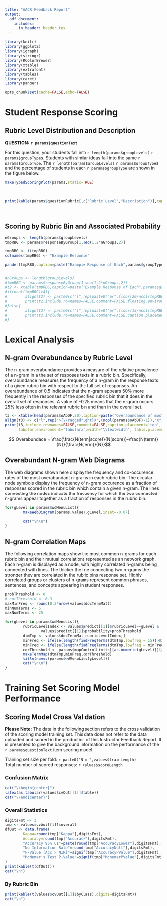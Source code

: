 ```yaml
---
title: "AACR Feedback Report"
output: 
  pdf_document:
    includes:
      in_header: header.tex
---
```


```r
library(knitr)
library(ggplot2)
library(igraph)
library(stringr)
library(RColorBrewer)
library(xtable)
library(extrafont)
library(tables)
library(caret)
library(pander)

opts_chunk$set(cache=FALSE,echo=FALSE)
```

# Student Response Scoring
## Rubric Level Distribution and Description

**QUESTION: `r params$questionText`**

For this question, your students fall into `r length(params$groupLevels)` `r params$groupType`s. Students with similar ideas fall into the same `r params$groupType`. The `r length(params$groupLevels)` `r params$groupType`s and the percentage of students in each `r params$groupType` are shown in the figure below.

```r
makeTypedScoringPlot(params,static=TRUE)
```

<br>

```r
print(kable(params$questionRubric[,c("Rubric Level","Description")],caption="Item Rubric"))
```

<br>

## Scoring by Rubric Bin and Associated Probability

```r
nGroups <- length(params$groupLevels)
tmpRBG <- params$responseByGroup[1,seq(1,2*nGroups,2)]

tmpRBG <- t(tmpRBG)
colnames(tmpRBG) <- "Example Response"

pander(tmpRBG,caption=paste("Example Response of Each",params$groupType))


#nGroups <- length(groupLevels)
#tmpRBG <- params$responseByGroup[1,seq(1,2*nGroups,2)]
#t2 <- xtable(tmpRBG,caption=paste("Example Response of Each",params$groupType))
#if(ncol(tmpRBG)>4){
#        align(t2) <- paste0(c("l",rep(paste0("p{",floor(20/ncol(tmpRBG)),"cm}"),ncol(tmpRBG))),collapse="")
#        print(t2,include.rownames=FALSE,comment=FALSE,floating.environment='sidewaystable',caption.placement="top")
#}else{
#        align(t2) <- paste0(c("l",rep(paste0("p{",floor(15/ncol(tmpRBG)),"cm}"),ncol(tmpRBG))),collapse="")
#        print(t2,include.rownames=FALSE,comment=FALSE,caption.placement="top")
#}
```

\clearpage

# Lexical Analysis
## N-gram Overabundance by Rubric Level

The n-gram overabundance provides a measure of the relative prevalence of a n-gram in a the set of resposes texts in a rubric bin. Specifically, overabundance measures the frequency of a n-gram in the response texts of a given rubric bin with respect to the full set of responses. An overabundance of 0.5 indicates that the n-gram appears 50% more frequently in the responses of the specified rubric bin that it does in the overall set of responses. A value of -0.25 means that the n-gram occurs 25% less often in the relevant rubric bin and than in the overall set.  

```r
t3 <- xtable(head(params$oAbDF,20),caption=paste("Overabundance of most frequent n-grams by",params$groupType))
align(t3) <- c("l",rep(">{\\raggedright}X",(ncol(params$oAbDF)-1)),"X")
print(t3,include.rownames=FALSE,comment=FALSE,caption.placement='top',
      tabular.environment="tabularx",width="\\textwidth", table.placement="!h")
```

$$ Overabundace = \frac{\frac{N(term|score)}{N(score)}-\frac{N(term)}{N}}{\frac{N(term)}{N}}$$

\clearpage

## Overabundant N-gram Web Diagrams

The web diagrams shown here display the frequency and co-occurence rates of the most overabundant n-grams in each rubric bin. The circular node symbols display the frequency of n-gram occurence as a fraction of responses scored in the rubric bin which contain a given n-gram. The lines connecting the nodes indicate the frequency for which the two connected n-grams appear together as a fraction of responses in the rubric bin.


```r
for(gLevel in params$wdMenuList){
        makeWebDiagram(params,values,gLevel,inset=-0.07)
        
        cat("\n\n")
}
```

\clearpage

## N-gram Correlation Maps

The following correlation maps show the most common n-grams for each rubric bin and their mutual correlations represented as an network graph. Each n-gram is displayed as a node, with highly correlated n-grams being connected with lines. The thicker the line connecting two n-grams the stronger they are correlated in the rubric bins response set. Highly correlated groups or clusters of n-grams represent common phrases, sentences, and concepts appearing in student responses.

```r
probThreshold <- 0
# corThreshold <- 0.3
maxMinFreq <- round(0.3*nrow(values$docTermMat))
minNumTerms <- 5
maxNumTerms <- 25

for(gLevel in params$wdMenuList){
        rubricLevelIndex <- values$predict[[1]]$rubricLevel==gLevel &
                values$predict[[1]]$probability>probThreshold
        dtmTmp <- values$docTermMat[rubricLevelIndex,]
        minFreq <- ifelse(length(findFreqTerms(dtmTmp,lowfreq = 15))>minNumTerms,15,findMinFreq(dtmTmp))
        minFreq <- ifelse(length(findFreqTerms(dtmTmp,lowfreq = minFreq))>maxNumTerms,findMinFreq(dtmTmp,maxNumTerms),minFreq) #find maximum minimum frequency
        corThreshold <- params$mapControlLimits[[as.numeric(gLevel)]][4]
        makeTermMap(dtmTmp,minFreq,corThreshold)
        title(names(params$wdMenuList[gLevel]))
        cat("\n\n")
}
```

\clearpage

# Training Set Scoring Model Performance
## Scoring Model Cross Validation

**Please Note:** The data in the following section refers to the cross validation of the scoring model training set. This data does not refer to the data uploaded and scored in the production of this Instructor Feedback Report. It is presented to give the background information on the performance of the `r params$questionText` item scoring model.

Training set size per fold: `r paste0("N = ",values$trainLength)`  
Total number of scored responses: `r values$scoreLength`   

### Confusion Matrix

```r
cat("\\begin{center}")
latex(as.tabular(values$cvOut[[1]]$table))
cat("\\end{center}")
```

### Overall Statistics

```r
digitsFmt <- 3
tmp <- values$cvOut[[1]]$overall
dfOut <- data.frame(
        Kappa=round(tmp["Kappa"],digitsFmt),
        Accuracy=round(tmp["Accuracy"],digitsFmt),
        "Accuracy 95% CI"=paste(round(tmp["AccuracyLower"],digitsFmt),"-",round(tmp["AccuracyUpper"],digitsFmt)),
        "No Information Rate"=round(tmp["AccuracyNull"],digitsFmt),
        "P-Value [Acc > NIR]"=signif(tmp["AccuracyPValue"],digitsFmt),
        "McNemar's Test P-Value"=signif(tmp["McnemarPValue"],digitsFmt),check.names = FALSE,row.names = NULL
)
print(kable(t(dfOut)))
cat("\n")
```

### By Rubric Bin

```r
print(kable(t(values$cvOut[[1]]$byClass),digits=digitsFmt))
cat("\n")
```

